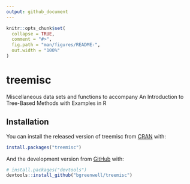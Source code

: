 ---
output: github_document
---

<!-- README.md is generated from README.Rmd. Please edit that file -->

```{r, include = FALSE}
knitr::opts_chunk$set(
  collapse = TRUE,
  comment = "#>",
  fig.path = "man/figures/README-",
  out.width = "100%"
)
```
# treemisc

<!-- badges: start -->
<!-- badges: end -->

Miscellaneous data sets and functions to accompany An Introduction to Tree-Based Methods with Examples in R


## Installation

You can install the released version of treemisc from [CRAN](https://CRAN.R-project.org) with:

``` r
install.packages("treemisc")
```

And the development version from [GitHub](https://github.com/) with:

``` r
# install.packages("devtools")
devtools::install_github("bgreenwell/treemisc")
```
